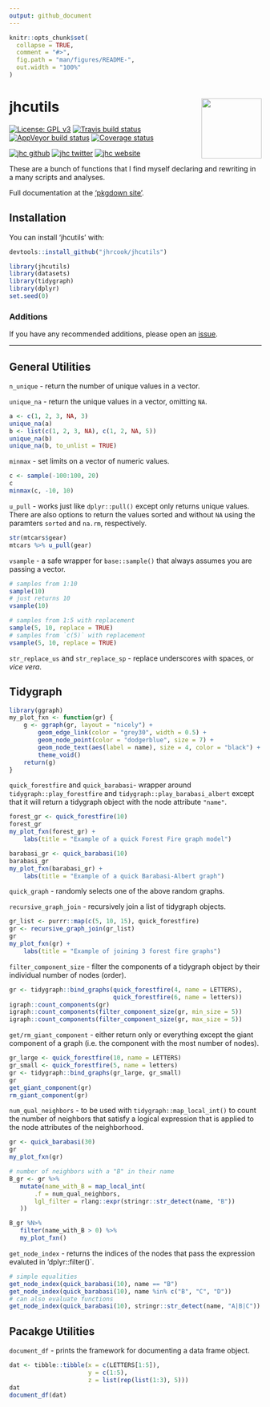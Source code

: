 ```yaml
---
output: github_document
---
```


<!-- README.md is generated from README.Rmd. Please edit that file -->

```r
knitr::opts_chunk$set(
  collapse = TRUE,
  comment = "#>",
  fig.path = "man/figures/README-",
  out.width = "100%"
)
```
# jhcutils <a href="https://jhrcook.github.io/jhcutils/index.html"> <img src="man/figures/logo.png" align="right" alt="" width="120" /> </a>

[![License: GPL v3](https://img.shields.io/badge/License-GPLv3-blue.svg)](https://www.gnu.org/licenses/gpl-3.0)
[![Travis build status](https://travis-ci.org/jhrcook/jhcutils.svg?branch=master)](https://travis-ci.org/jhrcook/jhcutils)
[![AppVeyor build status](https://ci.appveyor.com/api/projects/status/github/jhrcook/jhcutils?branch=master&svg=true)](https://ci.appveyor.com/project/jhrcook/jhcutils)
[![Coverage status](https://codecov.io/gh/jhrcook/jhcutils/branch/master/graph/badge.svg)](https://codecov.io/github/jhrcook/jhcutils?branch=master)

[![jhc github](https://img.shields.io/badge/GitHub-jhrcook-lightgrey.svg?style=flat&logo=github)](https://github.com/jhrcook)
[![jhc twitter](https://img.shields.io/badge/Twitter-JoshDoesaThing-00aced.svg?style=flat&logo=twitter)](https://twitter.com/JoshDoesa)
[![jhc website](https://img.shields.io/badge/Website-Joshua_Cook-5087B2.svg?style=flat&logo=telegram)](https://joshuacook.netlify.com)


These are a bunch of functions that I find myself declaring and rewriting in a many scripts and analyses.

Full documentation at the ['pkgdown site'](https://jhrcook.github.io/jhcutils/index.html).

## Installation

You can install 'jhcutils' with:

```r
devtools::install_github("jhrcook/jhcutils")
```

```r
library(jhcutils)
library(datasets)
library(tidygraph)
library(dplyr)
set.seed(0)
```


### Additions

If you have any recommended additions, please open an [issue](https://github.com/jhrcook/jhcutils/issues).

---

## General Utilities

`n_unique` - return the number of unique values in a vector.

`unique_na` - return the unique values in a vector, omitting `NA`.

```r
a <- c(1, 2, 3, NA, 3)
unique_na(a)
b <- list(c(1, 2, 3, NA), c(1, 2, NA, 5))
unique_na(b)
unique_na(b, to_unlist = TRUE)
```

`minmax` - set limits on a vector of numeric values.

```r
c <- sample(-100:100, 20)
c
minmax(c, -10, 10)
```

`u_pull` - works just like `dplyr::pull()` except only returns unique values. There are also options to return the values sorted and without `NA` using the paramters `sorted` and `na.rm`, respectively.

```r
str(mtcars$gear)
mtcars %>% u_pull(gear)
```

`vsample` - a safe wrapper for `base::sample()` that always assumes you are passing a vector.

```r
# samples from 1:10
sample(10)
# just returns 10
vsample(10)

# samples from 1:5 with replacement
sample(5, 10, replace = TRUE)
# samples from `c(5)` with replacement 
vsample(5, 10, replace = TRUE)
```

`str_replace_us` and `str_replace_sp` - replace underscores with spaces, or *vice vera*.


## Tidygraph

```r
library(ggraph)
my_plot_fxn <- function(gr) {
    g <- ggraph(gr, layout = "nicely") +
        geom_edge_link(color = "grey30", width = 0.5) +
        geom_node_point(color = "dodgerblue", size = 7) +
        geom_node_text(aes(label = name), size = 4, color = "black") +
        theme_void()
    return(g)
}
```

`quick_forestfire` and `quick_barabasi`- wrapper around `tidygraph::play_forestfire` and `tidygraph::play_barabasi_albert` except that it will return a tidygraph object with the node attribute `"name"`.

```r
forest_gr <- quick_forestfire(10)
forest_gr
my_plot_fxn(forest_gr) +
    labs(title = "Example of a quick Forest Fire graph model")

barabasi_gr <- quick_barabasi(10)
barabasi_gr
my_plot_fxn(barabasi_gr) +
    labs(title = "Example of a quick Barabasi-Albert graph")
```

`quick_graph` - randomly selects one of the above random graphs.

`recursive_graph_join` - recursively join a list of tidygraph objects.

```r
gr_list <- purrr::map(c(5, 10, 15), quick_forestfire)
gr <- recursive_graph_join(gr_list)
gr
my_plot_fxn(gr) +
    labs(title = "Example of joining 3 forest fire graphs")
```

`filter_component_size` - filter the components of a tidygraph object by their individual number of nodes (order).

```r
gr <- tidygraph::bind_graphs(quick_forestfire(4, name = LETTERS),
                             quick_forestfire(6, name = letters))
igraph::count_components(gr)
igraph::count_components(filter_component_size(gr, min_size = 5))
igraph::count_components(filter_component_size(gr, max_size = 5))
```

`get/rm_giant_component` - either return only or everything except the giant component of a graph (i.e. the component with the most number of nodes).

```r
gr_large <- quick_forestfire(10, name = LETTERS)
gr_small <- quick_forestfire(5, name = letters)
gr <- tidygraph::bind_graphs(gr_large, gr_small)
gr
get_giant_component(gr)
rm_giant_component(gr)
```

`num_qual_neighbors` - to be used with `tidygraph::map_local_int()` to count the number of neighbors that satisfy a logical expression that is applied to the node attributes of the neighborhood. 

```r
gr <- quick_barabasi(30)
gr
my_plot_fxn(gr)

# number of neighbors with a "B" in their name
B_gr <- gr %>%
   mutate(name_with_B = map_local_int(
       .f = num_qual_neighbors,
       lgl_filter = rlang::expr(stringr::str_detect(name, "B"))
   ))

B_gr %N>%
   filter(name_with_B > 0) %>%
   my_plot_fxn()
```


`get_node_index` - returns the indices of the nodes that pass the expression evaluted in 'dplyr::filter()`.

```r
# simple equalities
get_node_index(quick_barabasi(10), name == "B")
get_node_index(quick_barabasi(10), name %in% c("B", "C", "D"))
# can also evaluate functions
get_node_index(quick_barabasi(10), stringr::str_detect(name, "A|B|C"))
```


## Pacakge Utilities

`document_df` - prints the framework for documenting a data frame object.

```r
dat <- tibble::tibble(x = c(LETTERS[1:5]),
                      y = c(1:5),
                      z = list(rep(list(1:3), 5)))
dat
document_df(dat)
```
